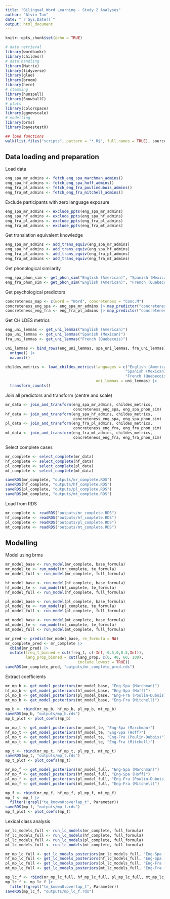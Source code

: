 ```yaml
---
title: "Bilingual Word Learning - Study 2 Analyses"
author: "Alvin Tan"
date: "`r Sys.Date()`"
output: html_document
---
```


```r
knitr::opts_chunk$set(echo = TRUE)

# data retrieval
library(wordbankr)
library(childesr)
# data handling
library(Matrix)
library(tidyverse)
library(glue)
library(broom)
library(here)
# stemming
library(hunspell)
library(SnowballC)
# plots
library(colorspace)
library(ggnewscale)
# modelling
library(brms)
library(bayestestR)

## load functions
walk(list.files("scripts", pattern = "*.R$", full.names = TRUE), source)
```

## Data loading and preparation
Load data
```r
eng_spa_mr_admins <- fetch_eng_spa_marchman_admins()
eng_spa_hf_admins <- fetch_eng_spa_hoff_admins()
eng_fra_pl_admins <- fetch_eng_fra_poulindubois_admins()
eng_fra_mt_admins <- fetch_eng_fra_mitchell_admins()
```

Exclude participants with zero language exposure
```r
eng_spa_mr_admins <- exclude_ppts(eng_spa_mr_admins)
eng_spa_hf_admins <- exclude_ppts(eng_spa_hf_admins)
eng_fra_pl_admins <- exclude_ppts(eng_fra_pl_admins)
eng_fra_mt_admins <- exclude_ppts(eng_fra_mt_admins)
```

Get translation equivalent knowledge
```r
eng_spa_mr_admins <- add_trans_equiv(eng_spa_mr_admins)
eng_spa_hf_admins <- add_trans_equiv(eng_spa_hf_admins)
eng_fra_pl_admins <- add_trans_equiv(eng_fra_pl_admins)
eng_fra_mt_admins <- add_trans_equiv(eng_fra_mt_admins)
```

Get phonological similarity
```r
eng_spa_phon_sim <- get_phon_sim("English (American)", "Spanish (Mexican)")
eng_fra_phon_sim <- get_phon_sim("English (American)", "French (Quebecois)")
```

Get psychological predictors
```r
concreteness_map <- c(word = "Word", concreteness = "Conc.M")
concreteness_eng_spa <- eng_spa_mr_admins |> map_predictor("concreteness", concreteness_map)
concreteness_eng_fra <- eng_fra_pl_admins |> map_predictor("concreteness", concreteness_map)
```

Get CHILDES metrics
```r
eng_uni_lemmas <- get_uni_lemmas("English (American)")
spa_uni_lemmas <- get_uni_lemmas("Spanish (Mexican)")
fra_uni_lemmas <- get_uni_lemmas("French (Quebecois)")

uni_lemmas <- bind_rows(eng_uni_lemmas, spa_uni_lemmas, fra_uni_lemmas) |> 
  unique() |> 
  na.omit()

childes_metrics <- load_childes_metrics(languages = c("English (American)",
                                                     "Spanish (Mexican)",
                                                     "French (Quebecois)"),
                                        uni_lemmas = uni_lemmas) |> 
  transform_counts()
```

Join all predictors and transform (centre and scale)
```r
mr_data <- join_and_transform(eng_spa_mr_admins, childes_metrics,
                              concreteness_eng_spa, eng_spa_phon_sim)
hf_data <- join_and_transform(eng_spa_hf_admins, childes_metrics,
                              concreteness_eng_spa, eng_spa_phon_sim)
pl_data <- join_and_transform(eng_fra_pl_admins, childes_metrics,
                              concreteness_eng_fra, eng_fra_phon_sim)
mt_data <- join_and_transform(eng_fra_mt_admins, childes_metrics,
                              concreteness_eng_fra, eng_fra_phon_sim)
```

Select complete cases
```r
mr_complete <- select_complete(mr_data)
hf_complete <- select_complete(hf_data)
pl_complete <- select_complete(pl_data)
mt_complete <- select_complete(mt_data)

saveRDS(mr_complete, "outputs/mr_complete.RDS")
saveRDS(hf_complete, "outputs/hf_complete.RDS")
saveRDS(pl_complete, "outputs/pl_complete.RDS")
saveRDS(mt_complete, "outputs/mt_complete.RDS")
```

Load from RDS
```r
mr_complete <- readRDS("outputs/mr_complete.RDS")
hf_complete <- readRDS("outputs/hf_complete.RDS")
pl_complete <- readRDS("outputs/pl_complete.RDS")
mt_complete <- readRDS("outputs/mt_complete.RDS")
```

## Modelling
Model using brms
```r
mr_model_base <- run_model(mr_complete, base_formula)
mr_model_te <- run_model(mr_complete, te_formula)
mr_model_full <- run_model(mr_complete, full_formula)
```

```r
hf_model_base <- run_model(hf_complete, base_formula)
hf_model_te <- run_model(hf_complete, te_formula)
hf_model_full <- run_model(hf_complete, full_formula)
```

```r
pl_model_base <- run_model(pl_complete, base_formula)
pl_model_te <- run_model(pl_complete, te_formula)
pl_model_full <- run_model(pl_complete, full_formula)
```

```r
mt_model_base <- run_model(mt_complete, base_formula)
mt_model_te <- run_model(mt_complete, te_formula)
mt_model_full <- run_model(mt_complete, full_formula)
```

```r
mr_pred <- predict(mr_model_base, re_formula = NA)
mr_complete_pred <- mr_complete |>
  cbind(mr_pred) |>
  mutate(freq_t_binned = cut(freq_t, c(-Inf,-0.5,0,0.5,Inf)),
         lang_prop_binned = cut(lang_prop, c(0, 40, 60, 100), 
                                include.lowest = TRUE))
saveRDS(mr_complete_pred, "outputs/mr_complete_pred.rds")
```

Extract coefficients
```r
mr_mp_b <- get_model_posteriors(mr_model_base, "Eng-Spa (Marchman)")
hf_mp_b <- get_model_posteriors(hf_model_base, "Eng-Spa (Hoff)")
pl_mp_b <- get_model_posteriors(pl_model_base, "Eng-Fra (Poulin-Dubois)")
mt_mp_b <- get_model_posteriors(mt_model_base, "Eng-Fra (Mitchell)")

mp_b <- rbind(mr_mp_b, hf_mp_b, pl_mp_b, mt_mp_b)
saveRDS(mp_b, "outputs/mp_b.rds")
mp_b_plot <- plot_coefs(mp_b)
```

```r
mr_mp_t <- get_model_posteriors(mr_model_te, "Eng-Spa (Marchman)")
hf_mp_t <- get_model_posteriors(hf_model_te, "Eng-Spa (Hoff)")
pl_mp_t <- get_model_posteriors(pl_model_te, "Eng-Fra (Poulin-Dubois)")
mt_mp_t <- get_model_posteriors(mt_model_te, "Eng-Fra (Mitchell)")

mp_t <- rbind(mr_mp_t, hf_mp_t, pl_mp_t, mt_mp_t)
saveRDS(mp_t, "outputs/mp_t.rds")
mp_t_plot <- plot_coefs(mp_t)
```

```r
mr_mp_f <- get_model_posteriors(mr_model_full, "Eng-Spa (Marchman)")
hf_mp_f <- get_model_posteriors(hf_model_full, "Eng-Spa (Hoff)")
pl_mp_f <- get_model_posteriors(pl_model_full, "Eng-Fra (Poulin-Dubois)")
mt_mp_f <- get_model_posteriors(mt_model_full, "Eng-Fra (Mitchell)")

mp_f <- rbind(mr_mp_f, hf_mp_f, pl_mp_f, mt_mp_f)
mp_f <- mp_f |> 
  filter(!grepl("te_known0:overlap_t", Parameter))
saveRDS(mp_f, "outputs/mp_f.rds")
mp_f_plot <- plot_coefs(mp_f)
```

Lexical class analysis
```r
mr_lc_models_full <- run_lc_models(mr_complete, full_formula)
hf_lc_models_full <- run_lc_models(hf_complete, full_formula)
pl_lc_models_full <- run_lc_models(pl_complete, full_formula)
mt_lc_models_full <- run_lc_models(mt_complete, full_formula)
```

```r
mr_mp_lc_full <- get_lc_models_posteriors(mr_lc_models_full, "Eng-Spa (Marchman)")
hf_mp_lc_full <- get_lc_models_posteriors(hf_lc_models_full, "Eng-Spa (Hoff)")
pl_mp_lc_full <- get_lc_models_posteriors(pl_lc_models_full, "Eng-Fra (Poulin-Dubois)")
mt_mp_lc_full <- get_lc_models_posteriors(mt_lc_models_full, "Eng-Fra (Mitchell)")

mp_lc_f <- rbind(mr_mp_lc_full, hf_mp_lc_full, pl_mp_lc_full, mt_mp_lc_full)
mp_lc_f <- mp_lc_f |> 
  filter(!grepl("te_known0:overlap_t", Parameter))
saveRDS(mp_lc_f, "outputs/mp_lc_f.rds")
```

